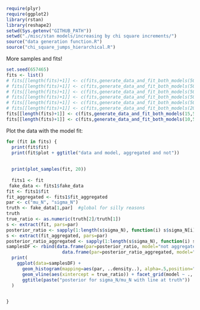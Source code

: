 ```r
require(plyr)
require(ggplot2)
library(rstan)
library(reshape2)
setwd(Sys.getenv("GITHUB_PATH"))
setwd("./misc/stan models/increasing by chi square increments/")
source("data generation function.R")
source("chi_square_jumps_hierarchical.R")
```

More samples and fits!

```r
set.seed(657465)
fits <- list()
# fits[[length(fits)+1]] <- c(fits,generate_data_and_fit_both_models(50,10))
# fits[[length(fits)+1]] <- c(fits,generate_data_and_fit_both_models(50,10))
# fits[[length(fits)+1]] <- c(fits,generate_data_and_fit_both_models(50,10))
# fits[[length(fits)+1]] <- c(fits,generate_data_and_fit_both_models(50,10))
# fits[[length(fits)+1]] <- c(fits,generate_data_and_fit_both_models(50,5))
# fits[[length(fits)+1]] <- c(fits,generate_data_and_fit_both_models(20,10))
fits[[length(fits)+1]] <- c(fits,generate_data_and_fit_both_models(15,5))
fits[[length(fits)+1]] <- c(fits,generate_data_and_fit_both_models(10,5))
```

Plot the data with the model fit:

```r
for (fit in fits) {
  print(fit$fit)
  print(fit$plot + ggtitle("data and model, aggregated and not"))
  
  
  print(plot_samples(fit, 20))
  
  fits1 <- fit
 fake_data <- fits1$fake_data
fit <- fits1$fit
fit_aggregated <- fits1$fit_aggregated
par <- c("mu_N", "sigma_N")
truth <- fake_data[1,par]  #global for silly reasons
truth
true_ratio <- as.numeric(truth[2]/truth[1])
s <- extract(fit, pars=par)
posterior_ratio <- sapply(1:length(s$sigma_N), function(i) s$sigma_N[i]/s$mu_N[i])
s <- extract(fit_aggregated, pars=par)
posterior_ratio_aggregated <- sapply(1:length(s$sigma_N), function(i) s$sigma_N[i]/s$mu_N[i])
samplesDF <- rbind(data.frame(par=posterior_ratio, model="not aggregated"),
                     data.frame(par=posterior_ratio_aggregated, model="aggregated"))
  print(
    ggplot(data=samplesDF) + 
      geom_histogram(mapping=aes(par, ..density..), alpha=.5,position="dodge") +
      geom_vline(aes(xintercept = true_ratio)) + facet_grid(model ~ ., scales="free_y") +
      ggtitle(paste("posterior for sigma_N/mu_N with line at truth"))
  )
 

}
```